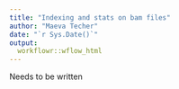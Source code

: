 ```yaml
---
title: "Indexing and stats on bam files"
author: "Maeva Techer"
date: "`r Sys.Date()`"
output:
  workflowr::wflow_html
---
```



Needs to be written